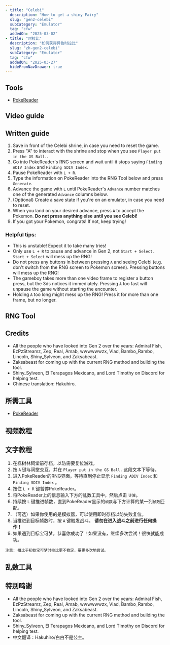 ```yaml
---
- title: "Celebi"
  description: "How to get a shiny Fairy"
  slug: "gen2-celebi"
  subCategory: "Emulator"
  tag: "cfw"
  addedOn: "2025-03-02"
- title: "时拉比"
  description: "如何获得异色时拉比"
  slug: "zh-gen2-celebi"
  subCategory: "Emulator"
  tag: "cfw"
  addedOn: "2025-03-27"
  hideFromNavDrawer: true
---
```


<LanguageButton enSlug="/gen2-celebi" zhSlug="/zh-gen2-celebi" />

<ShowIf slug="/gen2-celebi">

<Alert
  showIcon
  type="warning"
  message="Highly experimental!"
  description="Gen 2 RNG is still in its early days. Expect to need multiple attempts!"
/>

## Tools

- [PokeReader](/install-pokereader)

## Video guide

<YouTubeVideo src="https://www.youtube.com/embed/wTpI7MV_f4U?si=0qF9bFb0HrDyv2zw" />

## Written guide

1. Save in front of the Celebi shrine, in case you need to reset the game.
1. Press "A" to interact with the shrine and stop when you see `Player put in the GS Ball.`.
1. Go into PokeReader's RNG screen and wait until it stops saying `Finding ADIV Index` and `Finding SDIV Index`.
1. Pause PokeReader with `L + R`.
1. Type the information on PokeReader into the RNG Tool below and press `Generate`.
1. Advance the game with `L` until PokeReader's `Advance` number matches one of the generated `Advance` columns below.
1. (Optional) Create a save state if you're on an emulator, in case you need to reset.
1. When you land on your desired advance, press `A` to accept the Pokemon. **Do not press anything else until you see Celebi!**
1. If you got your Pokemon, congrats! If not, keep trying!

### Helpful tips:

- This is unstable! Expect it to take many tries!
- Only use `L + R` to pause and advance in Gen 2, not `Start + Select`. `Start + Select` will mess up the RNG!
- Do not press any buttons in between pressing `A` and seeing Celebi (e.g. don't switch from the RNG screen to Pokemon screen). Pressing buttons will mess up the RNG!
- The gameboy takes more than one video frame to register a button press, but the 3ds notices it immediately. Pressing `A` too fast will unpause the game without starting the encounter.
- Holding `A` too long might mess up the RNG! Press it for more than one frame, but no longer.

## RNG Tool

<Gen2PokemonRng type="celebi" language="en" />

## Credits

- All the people who have looked into Gen 2 over the years: Admiral Fish, EzPzStreamz, Zep, Real, Amab, wwwwwwzx, Vlad, Bambo_Rambo, Lincoln, Shiny_Sylveon, and Zaksabeast.
- Zaksabeast for coming up with the current RNG method and building the tool.
- Shiny_Sylveon, El Terapagos Mexicano, and Lord Timothy on Discord for helping test.
- Chinese translation: Hakuhiro.

</ShowIf>

<ShowIf slug="/zh-gen2-celebi">

<Alert
  showIcon
  type="warning"
  message="高度实验性！"
  description="二代乱数还未完善。预计需要多次尝试！"
/>

## 所需工具

- [PokeReader](/install-pokereader)

## 视频教程

<YouTubeVideo src="https://www.youtube.com/embed/wTpI7MV_f4U?si=0qF9bFb0HrDyv2zw" />

## 文字教程

1. 在栎树林祠堂前存档，以防需要复位游戏。
2. 按 `A` 键与祠堂交互，并在 `Player put in the GS Ball.` 这段文本下等待。
3. 进入PokeReader的RNG界面，等待直到停止显示 `Finding ADIV Index` 和 `Finding SDIV Index` 。
4. 按住 `L + R` 键暂停PokeReader。
5. 将PokeReader上的信息输入下方的乱数工具中，然后点击 `计算`。
6. 持续按 `L` 键推进帧数，直到PokeReader显示的`帧数`与下方计算的某一列`帧数`匹配。
7. （可选）如果你使用的是模拟器，可以使用即时存档以防失败复位。
8. 当推进到目标帧数时，按 `A` 键触发战斗。 **请勿在进入战斗之前进行任何操作！**
9. 如果遇到目标宝可梦，恭喜你成功了！如果没有，继续多次尝试！很快就能成功。

```
注意: 相比于初始宝可梦时拉比更不稳定，要更多次地尝试。
```

## 乱数工具

<Gen2PokemonRng type="celebi" language="zh" />

## 特别鸣谢

- All the people who have looked into Gen 2 over the years: Admiral Fish, EzPzStreamz, Zep, Real, Amab, wwwwwwzx, Vlad, Bambo_Rambo, Lincoln, Shiny_Sylveon, and Zaksabeast.
- Zaksabeast for coming up with the current RNG method and building the tool.
- Shiny_Sylveon, El Terapagos Mexicano, and Lord Timothy on Discord for helping test.
- 中文翻译：Hakuhiro/白白不是公主。

</ShowIf>

